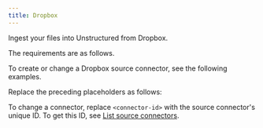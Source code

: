 ```yaml
---
title: Dropbox
---
```


Ingest your files into Unstructured from Dropbox.

The requirements are as follows.


<DropboxPrerequisites />

To create or change a Dropbox source connector, see the following examples.


<CodeGroup>
    <DropboxSDK />
    <DropboxAPIRESTCreate />
    <DropboxAPIRESTChange />
</CodeGroup>

Replace the preceding placeholders as follows:


<DropboxAPIPlaceholders />

To change a connector, replace `<connector-id>` with the source connector's unique ID. 
To get this ID, see [List source connectors](/platform-api/api/overview#list-source-connectors).